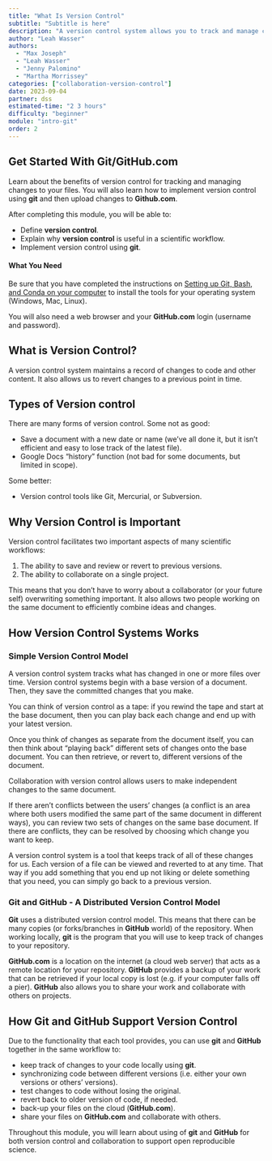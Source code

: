 ```yaml
---
title: "What Is Version Control"
subtitle: "Subtitle is here"
description: "A version control system allows you to track and manage changes to your files. Learn about the benefits of version control for open science and how git and GitHub support version control."
author: "Leah Wasser"
authors:
  - "Max Joseph"
  - "Leah Wasser"
  - "Jenny Palomino"
  - "Martha Morrissey"
categories: ["collaboration-version-control"]
date: 2023-09-04
partner: dss
estimated-time: "2 3 hours"
difficulty: "beginner"
module: "intro-git"
order: 2
---
```


```{=markdown}
{{< toc >}}
```

::: callout-note

## <i class="fa fa-ship" aria-hidden="true"></i> Get Started With Git/GitHub.com

Learn about the benefits of version control for tracking and managing changes
to your files. You will also learn how to implement version control using
**git** and then upload changes to **Github.com**.

After completing this module, you will be able to:

- Define **version control**.
- Explain why **version control** is useful in a scientific workflow.
- Implement version control using **git**.

#### <i class="fa-regular fa-square-check"></i> What You Need

Be sure that you have completed the instructions on [Setting up Git, Bash, and Conda on your computer](/git/setup-git-bash) to install the tools for your operating system (Windows, Mac, Linux).

You will also need a web browser and your **GitHub.com** login (username and password).

:::

## What is Version Control?

A version control system maintains a record of changes to code and other content. It also allows us to revert changes to a previous point in time.

```{=markdown}
{{< image src="images/git-github/final-doc-phd-comics.gif" caption="Many of us have appended a date to a file name as a method of version control at some point in our lives. Source: Piled Higher and Deeper by Jorge Cham." alt="alter-text" width="500" position="center" command="fit" option="q100" class="img-fluid" title="image title" >}}
```

## Types of Version control

There are many forms of version control. Some not as good:

- Save a document with a new date or name (we’ve all done it, but it isn’t efficient and easy to lose track of the latest file).
- Google Docs “history” function (not bad for some documents, but limited in scope).

Some better:

- Version control tools like Git, Mercurial, or Subversion.

## Why Version Control is Important

Version control facilitates two important aspects of many scientific workflows:

1. The ability to save and review or revert to previous versions.
2. The ability to collaborate on a single project.

This means that you don’t have to worry about a collaborator (or your future self) overwriting something important. It also allows two people working on the same document to efficiently combine ideas and changes.

## How Version Control Systems Works

### Simple Version Control Model

A version control system tracks what has changed in one or more files over
time. Version control systems begin with a base version of a document. Then,
they save the committed changes that you make.

You can think of version control as a tape: if you rewind the tape and
start at the base document, then you can play back each change and end
up with your latest version.

```{=markdown}
{{< image src="images/git-github/git-play-changes.png" caption="A version control system saves changes to a document, sequentially as you add and commit them to the system. Source: Software Carpentry</a>." alt="This is a image with grey boxes representing a page of text or code. The first box has a bunch of existing lines. Then a green arrow points to the next grey box that has a new line added to the bottom which will be committed to version control. That box has a green arrow next to it pointing to the third box that has yet another set of lines that were added by someone to the file." width="800" position="center" command="fit" option="q100" class="img-fluid" title="image title" >}}
```

Once you think of changes as separate from the document itself, you can then think about “playing back” different sets of changes onto the base document. You can then retrieve, or revert to, different versions of the document.

Collaboration with version control allows users to make independent changes to the same document.

```{=markdown}
{{< image src="images/git-github/git-versions.png" caption="Different versions of the same document can be saved within a version control system. Source: Software Carpentry." alt="alter-text" width="600" position="center" command="fit" option="q100" class="img-fluid" title="image title" >}}
```

If there aren’t conflicts between the users’ changes (a conflict is an area where both users modified the same part of the same document in different ways), you can review two sets of changes on the same base document. If there are conflicts, they can be resolved by choosing which change you want to keep.

```{=markdown}
{{< image src="images/git-github/git-merge.png" caption="Two sets of changes to the same base document can be merged together within a version control system if there are no conflicts (areas where both users modified the same part of the same document in different ways). If there are conflicts, they can resolved by choosing which change you want to keep. After conflicts are resolved, all other changes submitted by both users can then be merged together. Source: Software Carpentry." alt="alter-text" height="425" width="500" position="center" command="fit" option="q100" class="img-fluid" title="image title" >}}
```

A version control system is a tool that keeps track of all of these changes for us.
Each version of a file can be viewed and reverted to at any time. That way if you
add something that you end up not liking or delete something that you need, you can
simply go back to a previous version.

### Git and GitHub - A Distributed Version Control Model

**Git** uses a distributed version control model. This means that there can be
many copies (or forks/branches in **GitHub** world) of the repository. When
working locally, **git** is the program that you will use to keep track of
changes to your repository.

**GitHub.com** is a location on the internet (a cloud web server) that acts as a remote location for your repository. **GitHub** provides a backup of your work that can be retrieved if your local copy is lost (e.g. if your computer falls off a pier). **GitHub** also allows you to share your work and collaborate with others on projects.

```{=markdown}
{{< image src="images/git-github/git-distributed-version-control-model.png" caption="One advantage of a distributed version control system is that there are many copies of the repository. Thus, if any one server or computer dies, any of the client repositories can be copied and used to restore the data! Source: Pro Git by Scott Chacon and Ben Straub" alt="alter-text" height="425" width="500" position="center" command="fit" option="q100" class="img-fluid" title="image title" >}}
```

## How Git and GitHub Support Version Control

Due to the functionality that each tool provides, you can use **git** and **GitHub** together in the same workflow to:

- keep track of changes to your code locally using **git**.
- synchronizing code between different versions (i.e. either your own versions or others' versions).
- test changes to code without losing the original.
- revert back to older version of code, if needed.
- back-up your files on the cloud (**GitHub.com**).
- share your files on **GitHub.com** and collaborate with others.

Throughout this module, you will learn about using of **git** and **GitHub**
for both version control and collaboration to support open reproducible science.
